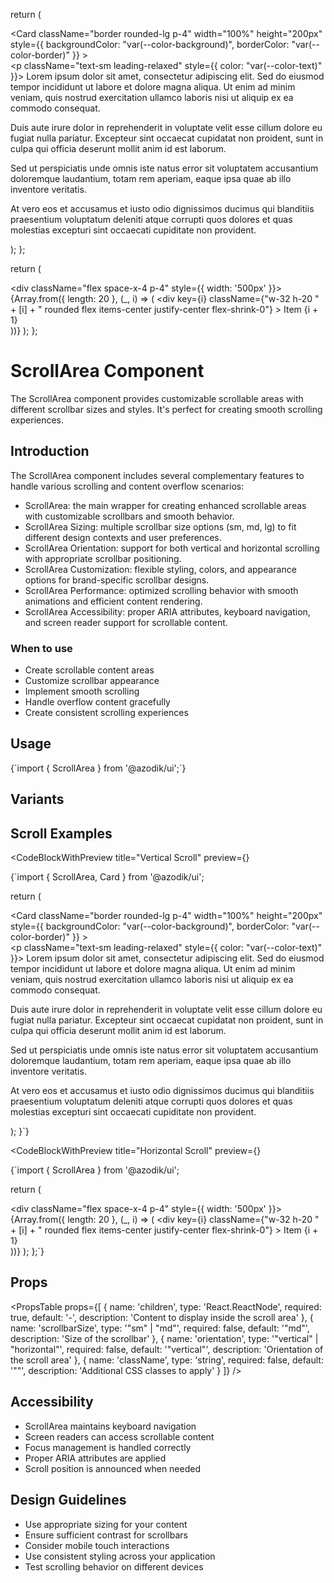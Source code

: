 
  return (
    <div className="scroll-area-mobile">
      <Card className="border rounded-lg p-4"
        width="100%"
        height="200px"
        style={{ backgroundColor: "var(--color-background)", borderColor: "var(--color-border)" }}
      >
        <ScrollArea className="h-32 w-full" scrollbarSize="sm">
          <div className="p-4">
            <p className="text-sm leading-relaxed" style={{ color: "var(--color-text)" }}>
              Lorem ipsum dolor sit amet, consectetur adipiscing elit. Sed do eiusmod tempor incididunt ut labore et dolore magna aliqua. Ut enim ad minim veniam, quis nostrud exercitation ullamco laboris nisi ut aliquip ex ea commodo consequat.
            </p>
            <p className="text-sm text-gray-700 leading-relaxed mt-3">
              Duis aute irure dolor in reprehenderit in voluptate velit esse cillum dolore eu fugiat nulla pariatur. Excepteur sint occaecat cupidatat non proident, sunt in culpa qui officia deserunt mollit anim id est laborum.
            </p>
            <p className="text-sm text-gray-700 leading-relaxed mt-3">
              Sed ut perspiciatis unde omnis iste natus error sit voluptatem accusantium doloremque laudantium, totam rem aperiam, eaque ipsa quae ab illo inventore veritatis.
            </p>
            <p className="text-sm text-gray-700 leading-relaxed mt-3">
              At vero eos et accusamus et iusto odio dignissimos ducimus qui blanditiis praesentium voluptatum deleniti atque corrupti quos dolores et quas molestias excepturi sint occaecati cupiditate non provident.
            </p>
          </div>
        </ScrollArea>
      </Card>
    </div>
  );
};

  return (
    <div className="horizontal-scroll-mobile">
      <ScrollArea className="w-full border rounded" orientation="horizontal">
        <div className="flex space-x-4 p-4" style={{ width: '500px' }}>
          {Array.from({ length: 20 }, (_, i) => (
            <div 
              key={i}
              className={"w-32 h-20 " + [i] + " rounded flex items-center justify-center flex-shrink-0"}
            >
              Item {i + 1}
            </div>
          ))}
        </div>
      </ScrollArea>
    </div>
  );
};

# ScrollArea Component

The ScrollArea component provides customizable scrollable areas with different scrollbar sizes and styles. It's perfect for creating smooth scrolling experiences.

## Introduction

The ScrollArea component includes several complementary features to handle various scrolling and content overflow scenarios:

- ScrollArea: the main wrapper for creating enhanced scrollable areas with customizable scrollbars and smooth behavior.
- ScrollArea Sizing: multiple scrollbar size options (sm, md, lg) to fit different design contexts and user preferences.
- ScrollArea Orientation: support for both vertical and horizontal scrolling with appropriate scrollbar positioning.
- ScrollArea Customization: flexible styling, colors, and appearance options for brand-specific scrollbar designs.
- ScrollArea Performance: optimized scrolling behavior with smooth animations and efficient content rendering.
- ScrollArea Accessibility: proper ARIA attributes, keyboard navigation, and screen reader support for scrollable content.

### When to use
- Create scrollable content areas
- Customize scrollbar appearance
- Implement smooth scrolling
- Handle overflow content gracefully
- Create consistent scrolling experiences

## Usage

<CodeBlock language="tsx">
{`import { ScrollArea } from '@azodik/ui';`}
</CodeBlock>

## Variants


## Scroll Examples

<CodeBlockWithPreview 
  title="Vertical Scroll"
  preview={<VerticalScrollAreaExample />}
>
{`import { ScrollArea, Card } from '@azodik/ui';

  return (
    <div className="scroll-area-mobile">
      <Card className="border rounded-lg p-4"
        width="100%"
        height="200px"
        style={{ backgroundColor: "var(--color-background)", borderColor: "var(--color-border)" }}
      >
        <ScrollArea className="h-32 w-full" scrollbarSize="sm">
          <div className="p-4">
            <p className="text-sm leading-relaxed" style={{ color: "var(--color-text)" }}>
              Lorem ipsum dolor sit amet, consectetur adipiscing elit. Sed do eiusmod tempor incididunt ut labore et dolore magna aliqua. Ut enim ad minim veniam, quis nostrud exercitation ullamco laboris nisi ut aliquip ex ea commodo consequat.
            </p>
            <p className="text-sm text-gray-700 leading-relaxed mt-3">
              Duis aute irure dolor in reprehenderit in voluptate velit esse cillum dolore eu fugiat nulla pariatur. Excepteur sint occaecat cupidatat non proident, sunt in culpa qui officia deserunt mollit anim id est laborum.
            </p>
            <p className="text-sm text-gray-700 leading-relaxed mt-3">
              Sed ut perspiciatis unde omnis iste natus error sit voluptatem accusantium doloremque laudantium, totam rem aperiam, eaque ipsa quae ab illo inventore veritatis.
            </p>
            <p className="text-sm text-gray-700 leading-relaxed mt-3">
              At vero eos et accusamus et iusto odio dignissimos ducimus qui blanditiis praesentium voluptatum deleniti atque corrupti quos dolores et quas molestias excepturi sint occaecati cupiditate non provident.
            </p>
          </div>
        </ScrollArea>
      </Card>
    </div>
  );
}`}
</CodeBlockWithPreview>

<CodeBlockWithPreview 
  title="Horizontal Scroll"
  preview={<HorizontalScrollAreaExample />}
>
{`import { ScrollArea } from '@azodik/ui';

  return (
    <div className="horizontal-scroll-mobile">
      <ScrollArea className="w-full border rounded" orientation="horizontal">
        <div className="flex space-x-4 p-4" style={{ width: '500px' }}>
          {Array.from({ length: 20 }, (_, i) => (
            <div 
              key={i}
              className={"w-32 h-20 " + [i] + " rounded flex items-center justify-center flex-shrink-0"}
            >
              Item {i + 1}
            </div>
          ))}
        </div>
      </ScrollArea>
    </div>
  );
};`}
</CodeBlockWithPreview>

## Props

<PropsTable props={[
  {
    name: 'children',
    type: 'React.ReactNode',
    required: true,
    default: '-',
    description: 'Content to display inside the scroll area'
  },
  {
    name: 'scrollbarSize',
    type: '"sm" | "md"',
    required: false,
    default: '"md"',
    description: 'Size of the scrollbar'
  },
  {
    name: 'orientation',
    type: '"vertical" | "horizontal"',
    required: false,
    default: '"vertical"',
    description: 'Orientation of the scroll area'
  },
  {
    name: 'className',
    type: 'string',
    required: false,
    default: '""',
    description: 'Additional CSS classes to apply'
  }
]} />

## Accessibility

- ScrollArea maintains keyboard navigation
- Screen readers can access scrollable content
- Focus management is handled correctly
- Proper ARIA attributes are applied
- Scroll position is announced when needed

## Design Guidelines

- Use appropriate sizing for your content
- Ensure sufficient contrast for scrollbars
- Consider mobile touch interactions
- Use consistent styling across your application
- Test scrolling behavior on different devices
